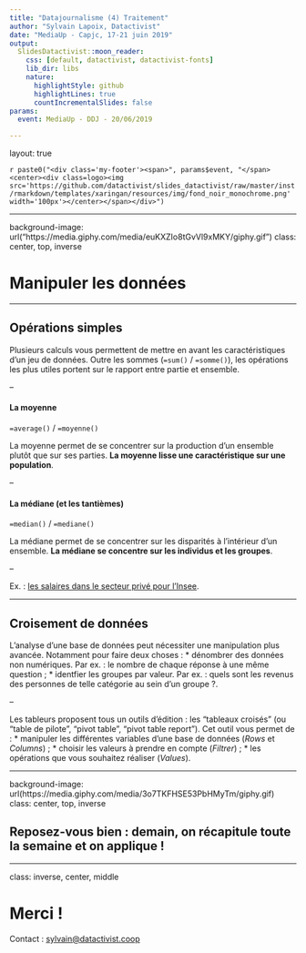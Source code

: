 ```yaml
---
title: "Datajournalisme (4) Traitement"
author: "Sylvain Lapoix, Datactivist"
date: "MediaUp - Capjc, 17-21 juin 2019"
output:
  SlidesDatactivist::moon_reader:
    css: [default, datactivist, datactivist-fonts]
    lib_dir: libs
    nature:
      highlightStyle: github
      highlightLines: true
      countIncrementalSlides: false
params:
  event: MediaUp - DDJ - 20/06/2019

---
```


layout: true
  

`r paste0("<div class='my-footer'><span>", params$event, "</span> <center><div class=logo><img src='https://github.com/datactivist/slides_datactivist/raw/master/inst/rmarkdown/templates/xaringan/resources/img/fond_noir_monochrome.png' width='100px'></center></span></div>")` 

---

background-image: url("https://media.giphy.com/media/euKXZIo8tGvVl9xMKY/giphy.gif")
class: center, top, inverse

# Manipuler les données

---

## Opérations simples

Plusieurs calculs vous permettent de mettre en avant les caractéristiques d'un jeu de données. Outre les sommes (`=sum()` / `=somme()`), les opérations les plus utiles portent sur le rapport entre partie et ensemble.

--

#### La moyenne
`=average()` / `=moyenne()`

La moyenne permet de se concentrer sur la production d'un ensemble plutôt que sur ses parties. **La moyenne lisse une caractéristique sur une population**.

--

#### La médiane (et les tantièmes)
`=median()` / `=mediane()`

La médiane permet de se concentrer sur les disparités à l'intérieur d'un ensemble. **La médiane se concentre sur les individus et les groupes**.

--

Ex. : [les salaires dans le secteur privé pour l'Insee](https://www.insee.fr/fr/statistiques/3135908).

---

## Croisement de données

L'analyse d'une base de données peut nécessiter une manipulation plus avancée. Notamment pour faire deux choses :
* dénombrer des données non numériques. Par ex. : le nombre de chaque réponse à une même question ;
* identfier les groupes par valeur. Par ex. : quels sont les revenus des personnes de telle catégorie au sein d'un groupe ?.

--


Les tableurs proposent tous un outils d'édition : les "tableaux croisés" (ou "table de pilote", "pivot table", "pivot table report"). Cet outil vous permet de :
* manipuler les différentes variables d'une base de données (*Rows* et *Columns*) ;
* choisir les valeurs à prendre en compte (*Filtrer*) ;
* les opérations que vous souhaitez réaliser (*Values*).

---

background-image: url(https://media.giphy.com/media/3o7TKFHSE53PbHMyTm/giphy.gif)
class: center, top, inverse

## Reposez-vous bien : demain, on récapitule toute la semaine et on applique !

---


class: inverse, center, middle

# Merci !

Contact : [sylvain@datactivist.coop](mailto:sylvain@datactivist.coop)


